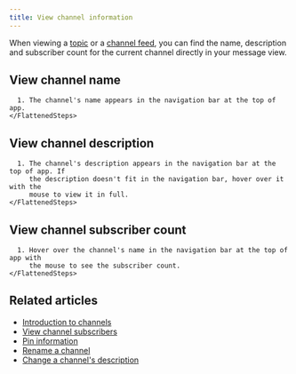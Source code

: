 ```yaml
---
title: View channel information
---
```




When viewing a [topic](/help/introduction-to-topics) or a [channel
feed](/help/channel-feed), you can find the name, description and subscriber
count for the current channel directly in your message view.

## View channel name

<Tabs>
  <TabItem label="Desktop/Web">
    <FlattenedSteps>
      <GoToChannel />

      1. The channel's name appears in the navigation bar at the top of app.
    </FlattenedSteps>
  </TabItem>
</Tabs>

## View channel description

<Tabs>
  <TabItem label="Desktop/Web">
    <FlattenedSteps>
      <GoToChannel />

      1. The channel's description appears in the navigation bar at the top of app. If
         the description doesn't fit in the navigation bar, hover over it with the
         mouse to view it in full.
    </FlattenedSteps>
  </TabItem>
</Tabs>

## View channel subscriber count

<Tabs>
  <TabItem label="Desktop/Web">
    <FlattenedSteps>
      <GoToChannel />

      1. Hover over the channel's name in the navigation bar at the top of app with
         the mouse to see the subscriber count.
    </FlattenedSteps>
  </TabItem>
</Tabs>

## Related articles

* [Introduction to channels](/help/introduction-to-channels)
* [View channel subscribers](/help/view-channel-subscribers)
* [Pin information](/help/pin-information)
* [Rename a channel](/help/rename-a-channel)
* [Change a channel's description](/help/change-the-channel-description)
